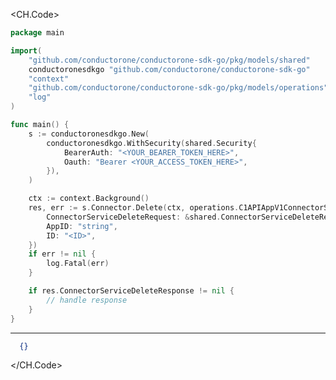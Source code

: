 
<CH.Code>
```go Delete.go
package main

import(
	"github.com/conductorone/conductorone-sdk-go/pkg/models/shared"
	conductoronesdkgo "github.com/conductorone/conductorone-sdk-go"
	"context"
	"github.com/conductorone/conductorone-sdk-go/pkg/models/operations"
	"log"
)

func main() {
    s := conductoronesdkgo.New(
        conductoronesdkgo.WithSecurity(shared.Security{
            BearerAuth: "<YOUR_BEARER_TOKEN_HERE>",
            Oauth: "Bearer <YOUR_ACCESS_TOKEN_HERE>",
        }),
    )

    ctx := context.Background()
    res, err := s.Connector.Delete(ctx, operations.C1APIAppV1ConnectorServiceDeleteRequest{
        ConnectorServiceDeleteRequest: &shared.ConnectorServiceDeleteRequest{},
        AppID: "string",
        ID: "<ID>",
    })
    if err != nil {
        log.Fatal(err)
    }

    if res.ConnectorServiceDeleteResponse != nil {
        // handle response
    }
}
```
---

```json Example Response
  {}
```
</CH.Code>
